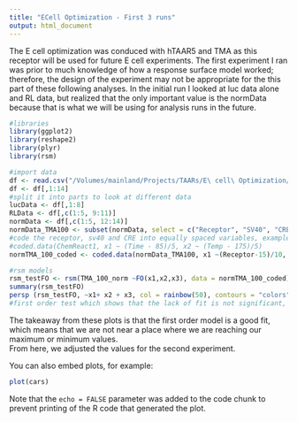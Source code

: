 ```yaml
---
title: "ECell Optimization - First 3 runs"
output: html_document
---
```


The E cell optimization was conduced with hTAAR5 and TMA as this receptor will be used for future E cell experiments. 
The first experiment I ran was prior to much knowledge of how a response surface model worked; therefore, the design of the experiment may not be appropriate for the this part of these following analyses.
In the initial run I looked at luc data alone and RL data, but realized that the only important value is the normData because that is what we will be using for analysis runs in the future. 

```r
#libraries
library(ggplot2)
library(reshape2)
library(plyr)
library(rsm)

#import data
df <- read.csv("/Volumes/mainland/Projects/TAARs/E\ cell\ Optimization/Results/ECellOptimization_160719.csv")
df <- df[,1:14]
#split it into parts to look at different data
lucData <- df[,1:8]
RLData <- df[,c(1:5, 9:11)]
normData <- df[,c(1:5, 12:14)]
normData_TMA100 <- subset(normData, select = c("Receptor", "SV40", "CRE", "TMA_100_norm"))
#code the receptor, sv40 and CRE into equally spaced variables, example 
#coded.data(ChemReact1, x1 ~ (Time - 85)/5, x2 ~ (Temp - 175)/5)
normTMA_100_coded <- coded.data(normData_TMA100, x1 ~(Receptor-15)/10, x2 ~ (SV40 - 8.75)/6.25, x3 ~ (CRE - 11.25)/8.75)

#rsm models
rsm_testFO <- rsm(TMA_100_norm ~FO(x1,x2,x3), data = normTMA_100_coded)
summary(rsm_testFO)
persp (rsm_testFO, ~x1+ x2 + x3, col = rainbow(50), contours = "colors")
#first order test which shows that the lack of fit is not significant, so its probably an okay model - meaning that we are not near where we need to be
```
The takeaway from these plots is that the first order model is a good fit, which means that we are not near a place where we are reaching our maximum or minimum values.  
From here, we adjusted the values for the second experiment.


You can also embed plots, for example:

```r
plot(cars)
```

Note that the `echo = FALSE` parameter was added to the code chunk to prevent printing of the R code that generated the plot.
